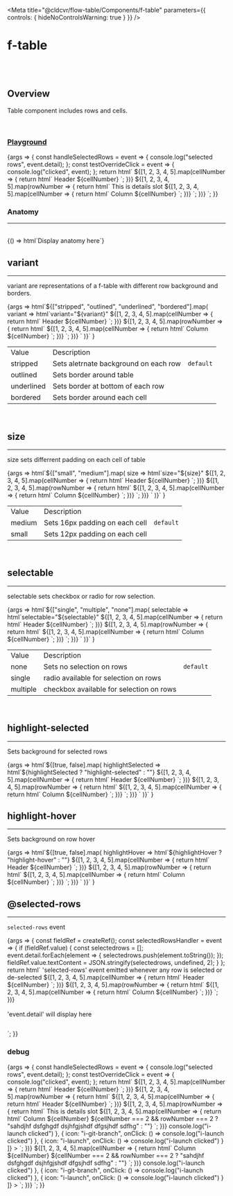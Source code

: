 
<Meta
	title="@cldcvr/flow-table/Components/f-table"
	parameters={{
		controls: { hideNoControlsWarning: true }
	}}
/>

# f-table

<br />
<br />

## Overview

<f-divider></f-divider>

Table component includes rows and cells.

<br />

### [Playground](/story/components-f-table--playground)

<Canvas>
	<Story
		name="Playground"
		argTypes={{
			variant: {
				control: "select",
				options: ["stripped", "outlined", "underlined", "bordered"]
			},
			size: {
				control: "select",
				options: ["medium", "small"]
			},
			selectable: {
				control: "select",
				options: ["single", "multiple", "none"]
			},
			["highlight-selected"]: {
				control: { type: "boolean" }
			},
			["highlight-hover"]: {
				control: { type: "boolean" }
			}
		}}
		args={{
			variant: "stripped",
			size: "medium",
			selectable: "none",
			["highlight-selected"]: true,
			["highlight-hover"]: true
		}}
	>
		{args => {
			const handleSelectedRows = event => {
				console.log("selected rows", event.detail);
			};
			const testOverrideClick = event => {
				console.log("clicked", event);
			};
			return html`
				<f-table
					.highlightSelected=${args["highlight-selected"]}
					.highlightHover=${args["highlight-hover"]}
					.selectable=${args.selectable}
					.variant=${args.variant}
					.size=${args.size}
					@selected-rows=${handleSelectedRows}
				>
					<f-trow slot="header">
						${[1, 2, 3, 4, 5].map(cellNumber => {
							return html`<f-tcell @click=${testOverrideClick}> Header ${cellNumber} </f-tcell>`;
						})}
					</f-trow>
					${[1, 2, 3, 4, 5].map(rowNumber => {
						return html`<f-trow>
							<f-div padding="large" slot="details">
								<f-text variant="heading" size="x-large">This is details slot</f-text>
							</f-div>
							${[1, 2, 3, 4, 5].map(cellNumber => {
								return html`<f-tcell>
									<f-text> Column ${cellNumber} </f-text>
								</f-tcell>`;
							})}
						</f-trow>`;
					})}
				</f-table>
			`;
		}}
	</Story>
</Canvas>

<br />

### Anatomy

<hr />

<br />

<Story name="Anatomy">
	{() => html`<f-div align="middle-center" padding="large">Display anatomy here</f-div>`}
</Story>

<br />

## variant

<hr />

variant are representations of a f-table with different row background and borders.

<Canvas>
	<Story name="variant">
		{args =>
			html`<f-div direction="column" state="subtle" padding="small" gap="large"
				>${["stripped", "outlined", "underlined", "bordered"].map(
					variant => html`<f-text>variant="${variant}"</f-text
						><f-table .variant=${variant}>
							<f-trow slot="header">
								${[1, 2, 3, 4, 5].map(cellNumber => {
									return html`<f-tcell> Header ${cellNumber} </f-tcell>`;
								})}
							</f-trow>
							${[1, 2, 3, 4, 5].map(rowNumber => {
								return html`<f-trow>
									${[1, 2, 3, 4, 5].map(cellNumber => {
										return html`<f-tcell>
											<f-text> Column ${cellNumber} </f-text>
										</f-tcell>`;
									})}
								</f-trow>`;
							})} </f-table
						><f-divider></f-divider>`
				)}</f-div
			>`
		}
	</Story>
</Canvas>

<table class="custom-table">
	<tbody>
		<tr>
			<td>Value</td>
			<td>Description</td>
			<td></td>
		</tr>
		<tr>
			<td>stripped</td>
			<td>Sets aletrnate background on each row</td>
			<td>
				<code>default</code>
			</td>
		</tr>
		<tr>
			<td>outlined</td>
			<td>Sets border around table</td>
			<td></td>
		</tr>
		<tr>
			<td>underlined</td>
			<td>Sets border at bottom of each row</td>
			<td></td>
		</tr>
		<tr>
			<td>bordered</td>
			<td>Sets border around each cell</td>
			<td></td>
		</tr>
	</tbody>
</table>

<br />

## size

<hr />

size sets differrent padding on each cell of table

<Canvas>
	<Story name="size">
		{args =>
			html`<f-div direction="column" state="subtle" padding="small" gap="large"
				>${["small", "medium"].map(
					size => html`<f-text>size="${size}"</f-text
						><f-table .size=${size}>
							<f-trow slot="header">
								${[1, 2, 3, 4, 5].map(cellNumber => {
									return html`<f-tcell> Header ${cellNumber} </f-tcell>`;
								})}
							</f-trow>
							${[1, 2, 3, 4, 5].map(rowNumber => {
								return html`<f-trow>
									${[1, 2, 3, 4, 5].map(cellNumber => {
										return html`<f-tcell>
											<f-text> Column ${cellNumber} </f-text>
										</f-tcell>`;
									})}
								</f-trow>`;
							})} </f-table
						><f-divider></f-divider>`
				)}</f-div
			>`
		}
	</Story>
</Canvas>

<table class="custom-table">
	<tbody>
		<tr>
			<td>Value</td>
			<td>Description</td>
			<td></td>
		</tr>
		<tr>
			<td>medium</td>
			<td>Sets 16px padding on each cell</td>
			<td>
				<code>default</code>
			</td>
		</tr>
		<tr>
			<td>small</td>
			<td>Sets 12px padding on each cell</td>
			<td></td>
		</tr>
	</tbody>
</table>

<br />

## selectable

<hr />

selectable sets checkbox or radio for row selection.

<Canvas>
	<Story name="selectable">
		{args =>
			html`<f-div direction="column" state="subtle" padding="small" gap="large"
				>${["single", "multiple", "none"].map(
					selectable => html`<f-text>selectable="${selectable}"</f-text
						><f-table .selectable=${selectable}>
							<f-trow slot="header">
								${[1, 2, 3, 4, 5].map(cellNumber => {
									return html`<f-tcell> Header ${cellNumber} </f-tcell>`;
								})}
							</f-trow>
							${[1, 2, 3, 4, 5].map(rowNumber => {
								return html`<f-trow>
									${[1, 2, 3, 4, 5].map(cellNumber => {
										return html`<f-tcell>
											<f-text> Column ${cellNumber} </f-text>
										</f-tcell>`;
									})}
								</f-trow>`;
							})} </f-table
						><f-divider></f-divider>`
				)}</f-div
			>`
		}
	</Story>
</Canvas>

<table class="custom-table">
	<tbody>
		<tr>
			<td>Value</td>
			<td>Description</td>
			<td></td>
		</tr>
		<tr>
			<td>none</td>
			<td>Sets no selection on rows</td>
			<td>
				<code>default</code>
			</td>
		</tr>
		<tr>
			<td>single</td>
			<td>radio available for selection on rows</td>
			<td></td>
		</tr>
		<tr>
			<td>multiple</td>
			<td>checkbox available for selection on rows</td>
			<td></td>
		</tr>
	</tbody>
</table>

<br />

## highlight-selected

<hr />

Sets background for selected rows

<Canvas>
	<Story name="highlight-selected">
		{args =>
			html`<f-div direction="column" state="subtle" padding="small" gap="large"
				>${[true, false].map(
					highlightSelected => html`<f-text>${highlightSelected ? "highlight-selected" : ""}</f-text
						><f-table .highlightSelected=${highlightSelected} selectable="multiple">
							<f-trow slot="header">
								${[1, 2, 3, 4, 5].map(cellNumber => {
									return html`<f-tcell> Header ${cellNumber} </f-tcell>`;
								})}
							</f-trow>
							${[1, 2, 3, 4, 5].map(rowNumber => {
								return html`<f-trow .selected=${rowNumber === 3}>
									${[1, 2, 3, 4, 5].map(cellNumber => {
										return html`<f-tcell>
											<f-text> Column ${cellNumber} </f-text>
										</f-tcell>`;
									})}
								</f-trow>`;
							})} </f-table
						><f-divider></f-divider>`
				)}</f-div
			>`
		}
	</Story>
</Canvas>

<br />

## highlight-hover

<hr />

Sets background on row hover

<Canvas>
	<Story name="highlight-hover">
		{args =>
			html`<f-div direction="column" state="subtle" padding="small" gap="large"
				>${[true, false].map(
					highlightHover => html`<f-text>${highlightHover ? "highlight-hover" : ""}</f-text
						><f-table .highlightHover=${highlightHover}>
							<f-trow slot="header">
								${[1, 2, 3, 4, 5].map(cellNumber => {
									return html`<f-tcell> Header ${cellNumber} </f-tcell>`;
								})}
							</f-trow>
							${[1, 2, 3, 4, 5].map(rowNumber => {
								return html`<f-trow>
									${[1, 2, 3, 4, 5].map(cellNumber => {
										return html`<f-tcell>
											<f-text> Column ${cellNumber} </f-text>
										</f-tcell>`;
									})}
								</f-trow>`;
							})} </f-table
						><f-divider></f-divider>`
				)}</f-div
			>`
		}
	</Story>
</Canvas>

<br />

## @selected-rows

<hr />

`selected-rows` event

<Canvas>
	<Story name="@selected-rows">
		{args => {
			const fieldRef = createRef();
			const selectedRowsHandler = event => {
				if (fieldRef.value) {
					const selectedrows = [];
					event.detail.forEach(element => {
						selectedrows.push(element.toString());
					});
					fieldRef.value.textContent = JSON.stringify(selectedrows, undefined, 2);
				}
			};
			return html`<f-div direction="column" state="subtle" padding="small" gap="large">
					<f-text>'selected-rows' event emitted whenever any row is selected or de-selected</f-text>
					<f-table
						.highlightHover=${highlightHover}
						selectable="multiple"
						@selected-rows=${selectedRowsHandler}
					>
						<f-trow slot="header">
							${[1, 2, 3, 4, 5].map(cellNumber => {
								return html`<f-tcell> Header ${cellNumber} </f-tcell>`;
							})}
						</f-trow>
						${[1, 2, 3, 4, 5].map(rowNumber => {
							return html`<f-trow>
								${[1, 2, 3, 4, 5].map(cellNumber => {
									return html`<f-tcell>
										<f-text> Column ${cellNumber} </f-text>
									</f-tcell>`;
								})}
							</f-trow>`;
						})}
					</f-table>
					<f-divider></f-divider>
				</f-div>
				<br />
				<f-divider></f-divider>
				<br />
				<f-text state="secondary">'event.detail' will display here</f-text>
				<pre ${ref(fieldRef)}></pre>`;
		}}
	</Story>
</Canvas>

<br />

### debug

<Canvas>
	<Story
		name="debug"
		argTypes={{
			variant: {
				control: "select",
				options: ["stripped", "outlined", "underlined", "bordered"]
			},
			size: {
				control: "select",
				options: ["medium", "small"]
			},
			selectable: {
				control: "select",
				options: ["single", "multiple", "none"]
			},
			["highlight-selected"]: {
				control: { type: "boolean" }
			},
			["highlight-hover"]: {
				control: { type: "boolean" }
			}
		}}
		args={{
			variant: "stripped",
			size: "medium",
			selectable: "multiple",
			["highlight-selected"]: true,
			["highlight-hover"]: true
		}}
	>
		{args => {
			const handleSelectedRows = event => {
				console.log("selected rows", event.detail);
			};
			const testOverrideClick = event => {
				console.log("clicked", event);
			};
			return html`
				<f-table
					.highlightSelected=${args["highlight-selected"]}
					.highlightHover=${args["highlight-hover"]}
					.selectable=${args.selectable}
					.variant=${args.variant}
					.size=${args.size}
					@selected-rows=${handleSelectedRows}
				>
					<f-trow slot="header">
						${[1, 2, 3, 4, 5].map(cellNumber => {
							return html`<f-tcell
								.width=${cellNumber === 2 ? "200px" : undefined}
								@click=${testOverrideClick}
							>
								Header ${cellNumber}
							</f-tcell>`;
						})}
						<f-tcell></f-tcell>
					</f-trow>
					${[1, 2, 3, 4, 5].map(rowNumber => {
						return html`<f-trow .state=${rowNumber === 2 ? "success" : "default"}>
							<f-div padding="large" width="100%" slot="details">
								<f-table
									highlight-hover
									highlight-selected
									.selectable=${args.selectable}
									variant="outlined"
									.size=${args.size}
									@selected-rows=${handleSelectedRows}
								>
									<f-trow slot="header">
										${[1, 2, 3, 4, 5].map(cellNumber => {
											return html`<f-tcell> Header ${cellNumber} </f-tcell>`;
										})}
										<f-tcell></f-tcell>
									</f-trow>
									${[1, 2, 3, 4, 5].map(rowNumber => {
										return html`<f-trow>
											<f-div padding="large" slot="details">
												<f-text variant="heading" size="x-large">This is details slot</f-text>
											</f-div>
											${[1, 2, 3, 4, 5].map(cellNumber => {
												return html`<f-tcell>
													<f-text>
														Column ${cellNumber} ${cellNumber === 2 && rowNumber === 2
															? "sahdjhf dsfghgdf dsjhfgjshdf dfgsjhdf sdfhg"
															: ""}
													</f-text>
												</f-tcell>`;
											})}
											<f-tcell
												.actions=${[
													{ icon: "i-copy", onClick: () => console.log("i-launch clicked") },
													{
														icon: "i-git-branch",
														onClick: () => console.log("i-launch clicked")
													},
													{ icon: "i-launch", onClick: () => console.log("i-launch clicked") }
												]}
											>
											</f-tcell>
										</f-trow>`;
									})}
								</f-table>
							</f-div>
							${[1, 2, 3, 4, 5].map(cellNumber => {
								return html`<f-tcell .width=${cellNumber === 2 ? "200px" : undefined}>
									<f-text>
										Column ${cellNumber} ${cellNumber === 2 && rowNumber === 2
											? "sahdjhf dsfghgdf dsjhfgjshdf dfgsjhdf sdfhg"
											: ""}
									</f-text>
								</f-tcell>`;
							})}
							<f-tcell
								.actions=${[
									{ icon: "i-copy", onClick: () => console.log("i-launch clicked") },
									{ icon: "i-git-branch", onClick: () => console.log("i-launch clicked") },
									{ icon: "i-launch", onClick: () => console.log("i-launch clicked") }
								]}
							>
							</f-tcell>
						</f-trow>`;
					})}
				</f-table>
			`;
		}}
	</Story>
</Canvas>
